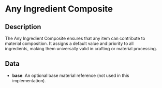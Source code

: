 # Any Ingredient Composite

## Description

  
The Any Ingredient Composite ensures that any item can contribute to material composition.It assigns a default value and priority to all ingredients, making them universally validin crafting or material processing.

## Data

- **base**:  An optional base material reference (not used in this implementation).


